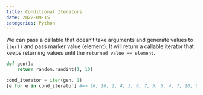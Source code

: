 ```yaml
---
title: Conditional Iterators
date: 2022-09-15
categories: Python
---
```

 We can pass a callable that doesn't take arguments and generate values to `iter()` and pass marker value (element). It will return a callable iterator that keeps returning values until the `returned value == element`.

 ```python
 def gen():
     return random.randint(1, 10)

cond_iterator = iter(gen, 1)
[e for e in cond_iterator] #=> [6, 10, 2, 4, 3, 6, 7, 5, 5, 4, 7, 10, 8, 10, 10, 8]
 ```

